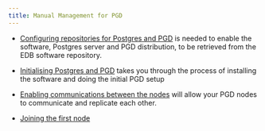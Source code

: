 ```yaml
---
title: Manual Management for PGD
---
```


* [Configuring repositories for Postgres and PGD](configuring-repositories) is needed to enable the software, Postgres server and PGD distribution, to be retrieved from the EDB software repository.

* [Initialising Postgres and PGD](installing-software) takes you through the process of installing the software and doing the initial PGD setup

* [Enabling communications between the nodes](enabling-nodes) will allow your PGD nodes to communicate and replicate each other.

* [Joining the first node]()





